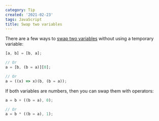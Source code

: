 ```yaml
---
category: Tip
created: '2021-02-23'
tags: JavaScript
title: Swap two variables
---
```


There are a few ways to [swap two variables](https://phuoc.ng/collection/1-loc/swap-two-variables) without using a temporary variable:

```js
[a, b] = [b, a];

// Or
a = [b, (b = a)][0];

// Or
a = ((x) => x)(b, (b = a));
```

If both variables are numbers, then you can swap them with operators:

```js
a = b + ((b = a), 0);

// Or
a = b * ((b = a), 1);
```
